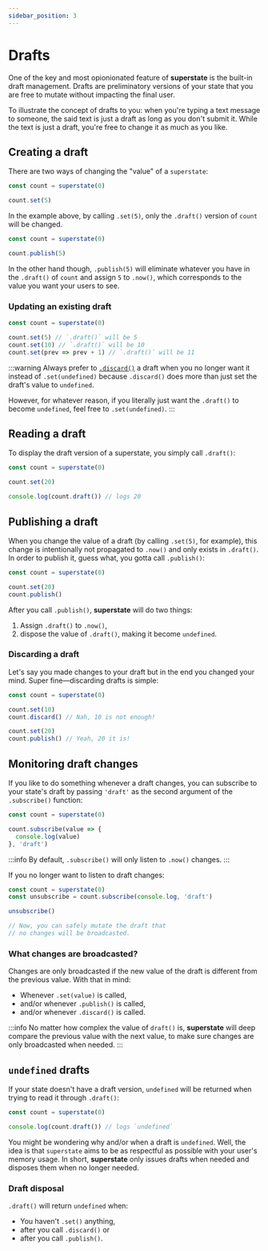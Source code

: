 ```yaml
---
sidebar_position: 3
---
```


# Drafts
One of the key and most opionionated feature of **superstate** is the built-in draft management.
Drafts are preliminatory versions of your state that you are free to mutate without impacting
the final user.

To illustrate the concept of drafts to you: when you're typing a text message to someone, the said text is just
a draft as long as you don't submit it. While the text is just a draft, you're free to change it as much as you like.

## Creating a draft
There are two ways of changing the "value" of a `superstate`:

```typescript
const count = superstate(0)

count.set(5)
```

In the example above, by calling `.set(5)`, only the `.draft()` version of `count` will be changed.

```typescript
const count = superstate(0)

count.publish(5)
```

In the other hand though, `.publish(5)` will eliminate whatever you have in the `.draft()` of `count` and assign `5` to `.now()`,
which corresponds to the value you want your users to see.

### Updating an existing draft
```typescript
const count = superstate(0)

count.set(5) // `.draft()` will be 5
count.set(10) // `.draft()` will be 10
count.set(prev => prev + 1) // `.draft()` will be 11
```

:::warning
Always prefer to [`.discard()`](#discarding-a-draft) a draft when you no longer want it instead of `.set(undefined)` because
`.discard()` does more than just set the draft's value to `undefined`.

However, for whatever reason, if you literally just want the `.draft()` to become `undefined`, feel free to `.set(undefined)`.
:::

## Reading a draft

To display the draft version of a superstate, you simply call `.draft()`:

```typescript
const count = superstate(0)

count.set(20)

console.log(count.draft()) // logs 20
```


## Publishing a draft

When you change the value of a draft (by calling `.set(5)`, for example), this change is intentionally not propagated to `.now()` and only exists in `.draft()`.
In order to publish it, guess what, you gotta call `.publish()`:

```typescript
const count = superstate(0)

count.set(20)
count.publish()
```

After you call `.publish()`, **superstate** will do two things:

1. Assign `.draft()` to `.now()`,
2. dispose the value of `.draft()`, making it become `undefined`.

### Discarding a draft
Let's say you made changes to your draft but in the end you changed your mind. Super fine&mdash;discarding drafts is simple:

```typescript
const count = superstate(0)

count.set(10)
count.discard() // Nah, 10 is not enough!

count.set(20)
count.publish() // Yeah, 20 it is!
```

## Monitoring draft changes
If you like to do something whenever a draft changes, you can subscribe to your state's draft by passing `'draft'` as the second argument
of the `.subscribe()` function:

```typescript
const count = superstate(0)

count.subscribe(value => {
  console.log(value)
}, 'draft')
```

:::info
By default, `.subscribe()` will only listen to `.now()` changes.
:::

If you no longer want to listen to draft changes:

```typescript
const count = superstate(0)
const unsubscribe = count.subscribe(console.log, 'draft')

unsubscribe()

// Now, you can safely mutate the draft that
// no changes will be broadcasted.
```

### What changes are broadcasted?

Changes are only broadcasted if the new value of the draft is different from the previous value. With that in mind:

- Whenever `.set(value)` is called,
- and/or whenever `.publish()` is called,
- and/or whenever `.discard()` is called.

:::info
No matter how complex the value of `draft()` is, **superstate** will deep compare the previous value with the next value,
to make sure changes are only broadcasted when needed.
:::

## `undefined` drafts

If your state doesn't have a draft version, `undefined` will be returned when trying to read it through `.draft()`:

```typescript
const count = superstate(0)

console.log(count.draft()) // logs `undefined`
```

You might be wondering why and/or when a draft is `undefined`. Well, the idea is that `superstate` aims to be as respectful
as possible with your user's memory usage. In short, **superstate** only issues
drafts when needed and disposes them when no longer needed.

### Draft disposal

`.draft()` will return `undefined` when:

- You haven't `.set()` anything,
- after you call `.discard()` or
- after you call `.publish()`.
